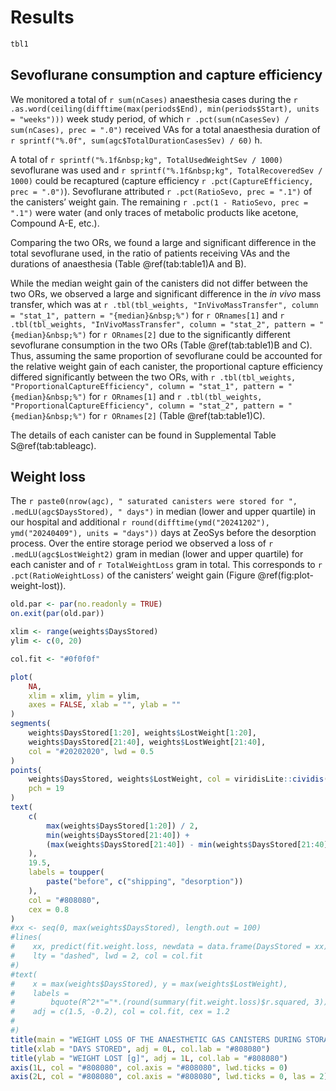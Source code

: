 # Results


```r
tbl1
```


## Sevoflurane consumption and capture efficiency

We monitored a total of `r sum(nCases)` anaesthesia cases
during the `r .as.word(ceiling(difftime(max(periods$End), min(periods$Start), units = "weeks")))` week study period,
of which `r .pct(sum(nCasesSev) / sum(nCases), prec = ".0")` received VAs
for a total anaesthesia duration of `r sprintf("%.0f", sum(agc$TotalDurationCasesSev) / 60)` h.

A total of `r sprintf("%.1f&nbsp;kg", TotalUsedWeightSev / 1000)` sevoflurane was used
and `r sprintf("%.1f&nbsp;kg", TotalRecoveredSev / 1000)` could be recaptured
(capture efficiency `r .pct(CaptureEfficiency, prec = ".0")`).
Sevoflurane attributed `r .pct(RatioSevo, prec = ".1")` of the canisters' weight gain.
The remaining `r .pct(1 - RatioSevo, prec = ".1")` were water (and only traces of metabolic products like acetone, Compound A-E, etc.).

Comparing the two ORs, we found a large and significant difference in the total
sevoflurane used, in the ratio of patients receiving
VAs and the durations of anaesthesia (Table \@ref(tab:table1)A and B).

While the median weight gain of the canisters did not differ between the two
ORs, we observed a large and significant difference in the
*in vivo* mass transfer, which was at
`r .tbl(tbl_weights, "InVivoMassTransfer", column = "stat_1", pattern = "{median}&nbsp;%")` for `r ORnames[1]`
and
`r .tbl(tbl_weights, "InVivoMassTransfer", column = "stat_2", pattern = "{median}&nbsp;%")`  for `r ORnames[2]`
due to the significantly different sevoflurane consumption in the two ORs (Table \@ref(tab:table1)B and C).
Thus, assuming the same proportion of sevoflurane could be accounted for the relative
weight gain of each canister, the proportional capture efficiency differed
significantly between the two ORs, with
`r .tbl(tbl_weights, "ProportionalCaptureEfficiency", column = "stat_1", pattern = "{median}&nbsp;%")` for `r ORnames[1]`
and
`r .tbl(tbl_weights, "ProportionalCaptureEfficiency", column = "stat_2", pattern = "{median}&nbsp;%")`  for `r ORnames[2]` (Table \@ref(tab:table1)C).

The details of each canister can be found in Supplemental Table S\@ref(tab:tableagc).

## Weight loss

The `r paste0(nrow(agc), " saturated canisters were stored for ", .medLU(agc$DaysStored), " days")`
in median (lower and upper quartile) in our hospital and additional
`r round(difftime(ymd("20241202"), ymd("20240409"), units = "days"))` days at
ZeoSys before the desorption process.
Over the entire storage period we observed a loss of
`r .medLU(agc$LostWeight2)` gram in median (lower and upper quartile) for each
canister and of `r TotalWeightLoss` gram in total.
This corresponds to `r .pct(RatioWeightLoss)` of the canisters' weight gain
(Figure \@ref(fig:plot-weight-lost)).

```r
old.par <- par(no.readonly = TRUE)
on.exit(par(old.par))

xlim <- range(weights$DaysStored)
ylim <- c(0, 20)

col.fit <- "#0f0f0f"

plot(
    NA,
    xlim = xlim, ylim = ylim,
    axes = FALSE, xlab = "", ylab = ""
)
segments(
    weights$DaysStored[1:20], weights$LostWeight[1:20],
    weights$DaysStored[21:40], weights$LostWeight[21:40],
    col = "#20202020", lwd = 0.5
)
points(
    weights$DaysStored, weights$LostWeight, col = viridisLite::cividis(1),
    pch = 19
)
text(
    c(
        max(weights$DaysStored[1:20]) / 2,
        min(weights$DaysStored[21:40]) +
        (max(weights$DaysStored[21:40]) - min(weights$DaysStored[21:40])) / 2
    ),
    19.5,
    labels = toupper(
        paste("before", c("shipping", "desorption"))
    ),
    col = "#808080",
    cex = 0.8
)
#xx <- seq(0, max(weights$DaysStored), length.out = 100)
#lines(
#    xx, predict(fit.weight.loss, newdata = data.frame(DaysStored = xx)),
#    lty = "dashed", lwd = 2, col = col.fit
#)
#text(
#    x = max(weights$DaysStored), y = max(weights$LostWeight),
#    labels =
#        bquote(R^2*"="*.(round(summary(fit.weight.loss)$r.squared, 3))),
#    adj = c(1.5, -0.2), col = col.fit, cex = 1.2
#
#)
title(main = "WEIGHT LOSS OF THE ANAESTHETIC GAS CANISTERS DURING STORAGE", col.main = "#808080", adj = 0L)
title(xlab = "DAYS STORED", adj = 0L, col.lab = "#808080")
title(ylab = "WEIGHT LOST [g]", adj = 1L, col.lab = "#808080")
axis(1L, col = "#808080", col.axis = "#808080", lwd.ticks = 0)
axis(2L, col = "#808080", col.axis = "#808080", lwd.ticks = 0, las = 2)
```
